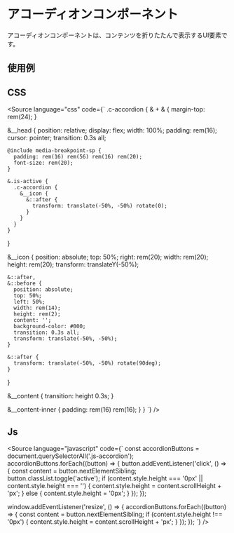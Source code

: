 
<Meta of={Stories} />

# アコーディオンコンポーネント
アコーディオンコンポーネントは、コンテンツを折りたたんで表示するUI要素です。

## 使用例

<Canvas of={Stories.base} />

## CSS
<Source
  language="css"
  code={`
.c-accordion {
  & + & {
    margin-top: rem(24);
  }

  &__head {
    position: relative;
    display: flex;
    width: 100%;
    padding: rem(16);
    cursor: pointer;
    transition: 0.3s all;

    @include media-breakpoint-sp {
      padding: rem(16) rem(56) rem(16) rem(20);
      font-size: rem(20);
    }

    &.is-active {
      .c-accordion {
        &__icon {
          &::after {
            transform: translate(-50%, -50%) rotate(0);
          }
        }
      }
    }
  }

  &__icon {
    position: absolute;
    top: 50%;
    right: rem(20);
    width: rem(20);
    height: rem(20);
    transform: translateY(-50%);

    &::after,
    &::before {
      position: absolute;
      top: 50%;
      left: 50%;
      width: rem(14);
      height: rem(2);
      content: '';
      background-color: #000;
      transition: 0.3s all;
      transform: translate(-50%, -50%);
    }

    &::after {
      transform: translate(-50%, -50%) rotate(90deg);
    }
  }

  &__content {
    transition: height 0.3s;
  }

  &__content-inner {
    padding: rem(16) rem(16);
  }
}
  `}
/>


## Js
<Source
  language="javascript"
  code={`
const accordionButtons = document.querySelectorAll('.js-accordion');
accordionButtons.forEach((button) => {
  button.addEventListener('click', () => {
    const content = button.nextElementSibling;
    button.classList.toggle('active');
    if (content.style.height === '0px' || content.style.height === '') {
      content.style.height = content.scrollHeight + 'px';
    } else {
      content.style.height = '0px';
    }
  });
});

window.addEventListener('resize', () => {
  accordionButtons.forEach((button) => {
    const content = button.nextElementSibling;
    if (content.style.height !== '0px') {
      content.style.height = content.scrollHeight + 'px';
    }
  });
});
  `}
/>



